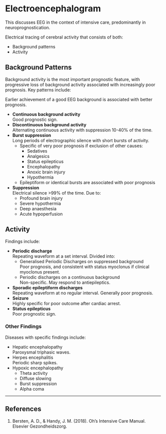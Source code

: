 # Electroencephalogram {#sec-eeg}

:::info
This discusses EEG in the context of intensive care, predominantly in neuroprognostication.
:::

Electrical tracing of cerebral activity that consists of both:

* Background patterns
* Activity


## Background Patterns

Background activity is the most important prognostic feature, with progressive loss of background activity associated with increasingly poor prognosis. Key patterns include:

:::column-margin
Earlier achievement of a good EEG background is associated with better prognosis.
:::

* **Continuous background activity**\
Good prognostic sign.
* **Discontinuous background activity**\
Alternating continuous activity with suppression 10-40% of the time.
* **Burst suppression**\
Long periods of electrographic silence with short bursts of activity.
	* Specific of very poor prognosis if exclusion of other causes:
		* Sedatives
		* Analgesics
		* Status epilepticus
		* Encephalopathy
		* Anoxic brain injury
		* Hypothermia
	* Epileptiform or identical bursts are associated with poor prognosis
* **Suppression**\
Electrical silence >99% of the time. Due to:
	* Profound brain injury
	* Severe hypothermia
	* Deep anaesthesia
	* Acute hypoperfusion


## Activity

Findings include:

* **Periodic discharge**\
Repeating waveform at a set interval. Divided into:
	* Generalised Periodic Discharges on suppressed background\
	Poor prognosis, and consistent with status myoclonus if clinical myoclonus present.
	* Periodic discharges on a continuous background\
	Non-specific. May respond to antiepileptics.
* **Sporadic epileptiform discharges**\
Repeating waveform at no regular interval. Generally poor prognosis.
* **Seizure**\
Highly specific for poor outcome after cardiac arrest.
* **Status epilepticus**\
Poor prognostic sign.


### Other Findings

Diseases with specific findings include:

* Hepatic encephalopathy\
Paroxysmal triphasic waves.
* Herpes encephalitis\
Periodic sharp spikes.
* Hypoxic encephalopathy
	* Theta activity
	* Diffuse slowing
	* Burst suppression
	* Alpha coma

---

## References

1. Bersten, A. D., & Handy, J. M. (2018). Oh’s Intensive Care Manual. Elsevier Gezondheidszorg.